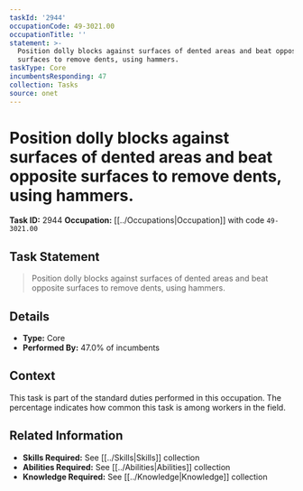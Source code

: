 ```yaml
---
taskId: '2944'
occupationCode: 49-3021.00
occupationTitle: ''
statement: >-
  Position dolly blocks against surfaces of dented areas and beat opposite
  surfaces to remove dents, using hammers.
taskType: Core
incumbentsResponding: 47
collection: Tasks
source: onet
---
```

# Position dolly blocks against surfaces of dented areas and beat opposite surfaces to remove dents, using hammers.

**Task ID:** 2944
**Occupation:** [[../Occupations|Occupation]] with code `49-3021.00`

## Task Statement

> Position dolly blocks against surfaces of dented areas and beat opposite surfaces to remove dents, using hammers.

## Details

- **Type:** Core
- **Performed By:** 47.0% of incumbents

## Context

This task is part of the standard duties performed in this occupation. The percentage indicates how common this task is among workers in the field.

## Related Information

- **Skills Required:** See [[../Skills|Skills]] collection
- **Abilities Required:** See [[../Abilities|Abilities]] collection
- **Knowledge Required:** See [[../Knowledge|Knowledge]] collection
